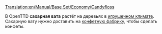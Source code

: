 [[Translation:en/Manual/Base Set/Economy/Candyfloss]]

{{ru/Груз|груз=Сахарная вата
|изображение=CandyflossForest.png
|производит=[[ru/Manual/Base Set/Economy/Лес сахарной ваты|Лес сахарной ваты]]
|принимает=[[ru/Manual/Base Set/Economy/Конфетная фабрика|Конфетная фабрика]]
}}
В OpenTTD '''сахарная вата''' растёт на деревьях в [[ru/Игрушечный|игрушечном климате]]. Сахарную вату нужно доставить на [[ru/Manual/Base Set/Economy/Конфетная фабрика|конфетную фабрику]], чтобы сделать конфеты.